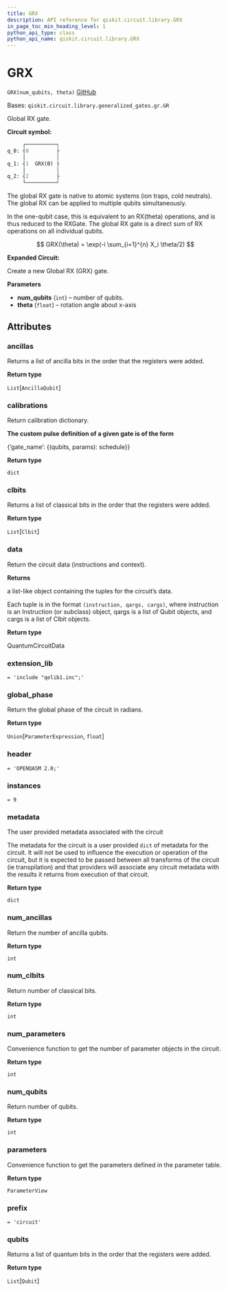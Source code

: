 ```yaml
---
title: GRX
description: API reference for qiskit.circuit.library.GRX
in_page_toc_min_heading_level: 1
python_api_type: class
python_api_name: qiskit.circuit.library.GRX
---
```


# GRX

<span id="qiskit.circuit.library.GRX" />

`GRX(num_qubits, theta)` [GitHub](https://github.com/qiskit/qiskit/tree/stable/0.19/qiskit/circuit/library/generalized_gates/gr.py "view source code")

Bases: `qiskit.circuit.library.generalized_gates.gr.GR`

Global RX gate.

**Circuit symbol:**

```python
     ┌──────────┐
q_0: ┤0         ├
     │          │
q_1: ┤1  GRX(ϴ) ├
     │          │
q_2: ┤2         ├
     └──────────┘
```

The global RX gate is native to atomic systems (ion traps, cold neutrals). The global RX can be applied to multiple qubits simultaneously.

In the one-qubit case, this is equivalent to an RX(theta) operations, and is thus reduced to the RXGate. The global RX gate is a direct sum of RX operations on all individual qubits.

$$
GRX(\theta) = \exp(-i \sum_{i=1}^{n} X_i \theta/2)
$$

**Expanded Circuit:**

Create a new Global RX (GRX) gate.

**Parameters**

*   **num\_qubits** (`int`) – number of qubits.
*   **theta** (`float`) – rotation angle about x-axis

## Attributes

<span id="qiskit.circuit.library.GRX.ancillas" />

### ancillas

Returns a list of ancilla bits in the order that the registers were added.

**Return type**

`List`\[`AncillaQubit`]

<span id="qiskit.circuit.library.GRX.calibrations" />

### calibrations

Return calibration dictionary.

**The custom pulse definition of a given gate is of the form**

\{‘gate\_name’: \{(qubits, params): schedule}}

**Return type**

`dict`

<span id="qiskit.circuit.library.GRX.clbits" />

### clbits

Returns a list of classical bits in the order that the registers were added.

**Return type**

`List`\[`Clbit`]

<span id="qiskit.circuit.library.GRX.data" />

### data

Return the circuit data (instructions and context).

**Returns**

a list-like object containing the tuples for the circuit’s data.

Each tuple is in the format `(instruction, qargs, cargs)`, where instruction is an Instruction (or subclass) object, qargs is a list of Qubit objects, and cargs is a list of Clbit objects.

**Return type**

QuantumCircuitData

<span id="qiskit.circuit.library.GRX.extension_lib" />

### extension\_lib

`= 'include "qelib1.inc";'`

<span id="qiskit.circuit.library.GRX.global_phase" />

### global\_phase

Return the global phase of the circuit in radians.

**Return type**

`Union`\[`ParameterExpression`, `float`]

<span id="qiskit.circuit.library.GRX.header" />

### header

`= 'OPENQASM 2.0;'`

<span id="qiskit.circuit.library.GRX.instances" />

### instances

`= 9`

<span id="qiskit.circuit.library.GRX.metadata" />

### metadata

The user provided metadata associated with the circuit

The metadata for the circuit is a user provided `dict` of metadata for the circuit. It will not be used to influence the execution or operation of the circuit, but it is expected to be passed between all transforms of the circuit (ie transpilation) and that providers will associate any circuit metadata with the results it returns from execution of that circuit.

**Return type**

`dict`

<span id="qiskit.circuit.library.GRX.num_ancillas" />

### num\_ancillas

Return the number of ancilla qubits.

**Return type**

`int`

<span id="qiskit.circuit.library.GRX.num_clbits" />

### num\_clbits

Return number of classical bits.

**Return type**

`int`

<span id="qiskit.circuit.library.GRX.num_parameters" />

### num\_parameters

Convenience function to get the number of parameter objects in the circuit.

**Return type**

`int`

<span id="qiskit.circuit.library.GRX.num_qubits" />

### num\_qubits

Return number of qubits.

**Return type**

`int`

<span id="qiskit.circuit.library.GRX.parameters" />

### parameters

Convenience function to get the parameters defined in the parameter table.

**Return type**

`ParameterView`

<span id="qiskit.circuit.library.GRX.prefix" />

### prefix

`= 'circuit'`

<span id="qiskit.circuit.library.GRX.qubits" />

### qubits

Returns a list of quantum bits in the order that the registers were added.

**Return type**

`List`\[`Qubit`]

